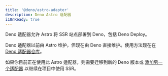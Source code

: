 ```yaml
---
title: '@deno/astro-adapter'
description: Deno Astro 适配器
i18nReady: true
---
```


Deno 适配器允许 Astro 将 SSR 站点部署到 Deno，包括 Deno Deploy。

Deno 适配器以前由 Astro 维护，但现在由 Deno 直接维护。使用方法现在在 [Deno 适配器仓库](https://github.com/denoland/deno-astro-adapter)。

如果你目前正在使用此 Astro 适配器，则需要迁移到新的 Deno 版本或 [添加另一个适配器](/zh-cn/guides/on-demand-rendering/) 以继续在项目中使用 SSR。
